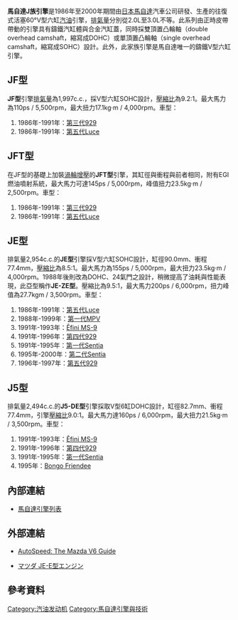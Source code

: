 '''馬自達J族引擎'''是1986年至2000年期間由[[日本|日本]][[馬自達|馬自達]]汽車公司研發、生產的往復式活塞60°V型六缸[[汽油|汽油]]引擎，[[排氣量|排氣量]]分別從2.0L至3.0L不等。此系列由正時皮帶帶動的引擎具有鑄鐵汽缸體與合金汽缸蓋，同時採雙頂置凸輪軸（double overhead camshaft，縮寫成DOHC）或單頂置凸輪軸（single overhead camshaft，縮寫成SOHC）設計。此外，此家族引擎是馬自達唯一的鑄鐵V型六缸引擎。

== JF型 ==
'''JF型'''引擎[[排氣量|排氣量]]為1,997c.c.，採V型六缸SOHC設計，[[壓縮比|壓縮比]]為9.2:1。最大馬力為110ps / 5,500rpm，最大扭力17.1kg·m / 4,000rpm。車型：
# 1986年-1991年：[[馬自達929#第三代（1986年至1991年）|第三代929]]
# 1986年-1991年：[[馬自達Luce#第五代（1986年-1991年）|第五代Luce]]

== JFT型 ==
在JF型的基礎上加裝[[渦輪增壓器|渦輪增壓]]的'''JFT型'''引擎，其缸徑與衝程與前者相同，附有EGI燃油噴射系統，最大馬力可達145ps / 5,000rpm，峰值扭力23.5kg·m / 2,500rpm。車型：
# 1986年-1991年：[[馬自達929#第三代（1986年至1991年）|第三代929]]
# 1986年-1991年：[[馬自達Luce#第五代（1986年-1991年）|第五代Luce]]

== JE型 ==
排氣量2,954c.c.的'''JE型'''引擎採V型六缸SOHC設計，缸徑90.0mm、衝程77.4mm，[[壓縮比|壓縮比]]為8.5:1。最大馬力為155ps / 5,000rpm，最大扭力23.5kg·m / 4,000rpm。1988年後則改為DOHC、24氣門之設計，稍微提高了油耗與性能表現，此亞型稱作'''JE-ZE型'''。壓縮比為9.5:1，最大馬力200ps / 6,000rpm，扭力峰值為27.7kgm / 3,500rpm。車型：
# 1986年-1991年：[[馬自達Luce#第五代（1986年-1991年）|第五代Luce]]
# 1988年-1999年：[[馬自達8#第一代（1988年-1999年，日本國內1990年-1999年）|第一代MPV]]
# 1991年-1993年：[[Ẽfini_MS-9|Ẽfini MS-9]]
# 1991年-1996年：[[馬自達929#第四代（1991年至1996年）|第四代929]]
# 1991年-1995年：[[馬自達Sentia#第一代（HD系_1991年-1995年）|第一代Sentia]]
# 1995年-2000年：[[馬自達Sentia#第二代（HE系_1995年-2000年）|第二代Sentia]]
# 1996年-1997年：[[馬自達929#第五代（1996年至1997年）|第五代929]]

== J5型 ==
排氣量2,494c.c.的'''J5-DE型'''引擎採取V型6缸DOHC設計，缸徑82.7mm、衝程77.4mm，引擎[[壓縮比|壓縮比]]9.0:1。最大馬力達160ps / 6,000rpm，最大扭力21.5kg·m / 3,500rpm。車型：
# 1991年-1993年：[[Ẽfini_MS-9|Ẽfini MS-9]]
# 1991年-1996年：[[馬自達929#第四代（1991年至1996年）|第四代929]]
# 1991年-1995年：[[馬自達Sentia#第一代（HD系_1991年-1995年）|第一代Sentia]]
# 1995年：[[馬自達Bongo_Friendee|Bongo Friendee]]

== 內部連結 ==
* [[馬自達引擎列表|馬自達引擎列表]]

== 外部連結 ==
* {{en}}[https://web.archive.org/web/20120329233715/http://autospeed.com/cms/title_The-Mazda-V6-Guide/A_2877/article.html AutoSpeed: The Mazda V6 Guide]
* {{ja}}[https://web.archive.org/web/20160304075557/http://greeco-channel.com/car/engine/mazda_eg/je-e/ マツダ JE-E型エンジン]

== 參考資料 ==
{{Reflist}}

[[Category:汽油发动机|Category:汽油发动机]]
[[Category:馬自達引擎與技術|Category:馬自達引擎與技術]]